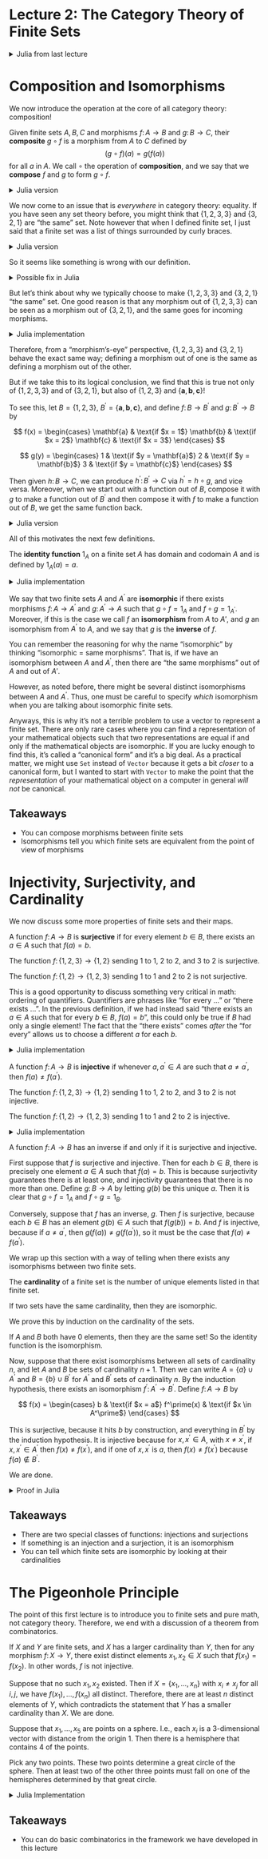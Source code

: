 # Lecture 2: The Category Theory of Finite Sets {.unnumbered}

<details>
<summary>
Julia from last lecture
</summary>

```julia
abstract type 𝔽 end

struct Vec𝔽 <: 𝔽
  elems::Vector{Any}
end

Base.:(∈)(a, A::Vec𝔽) = a ∈ A.elems

Base.iterate(A::Vec𝔽) = iterate(A.elems)
Base.iterate(A::Vec𝔽, k) = iterate(A.elems, k)
Base.length(A::Vec𝔽) = length(A.elems)

struct Int𝔽 <: 𝔽
  n::Int
end

Base.:(∈)(a, A::Int𝔽) = 1 <= a <= A.n

Base.iterate(A::Int𝔽) = iterate(1:A.n)
Base.iterate(A::Int𝔽, k) = iterate(1:A.n, k)

struct 𝔽Mor
  dom::𝔽
  codom::𝔽
  vals::Dict{Any,Any}
end

(f::𝔽Mor)(x) = f.vals[x]

struct Int𝔽Mor
  dom::Int𝔽
  codom::Int𝔽
  vals::Vector{Int}
end

(f::Int𝔽Mor)(i) = f.vals[i]
```
</details>

# Composition and Isomorphisms

We now introduce the operation at the core of all category theory: composition!

:::{.rmenv title=Definition}
Given finite sets $A,B,C$ and morphisms $f \colon A \to B$ and $g \colon B \to C$, their **composite** $g \circ f$ is a morphism from $A$ to $C$ defined by
$$ (g \circ f)(a) = g(f(a)) $$
for all $a$ in $A$. We call $\circ$ the operation of **composition**, and we say that we **compose** $f$ and $g$ to form $g \circ f$.
:::

<details>
<summary>
Julia version
</summary>

```julia
function compose(f::𝔽Mor, g::𝔽Mor)
  @assert f.codom == g.dom
  𝔽Mor(f.dom, g.codom, Dict(a => g(f(a)) for a in f.dom))
end
```

```julia
#| output: true
A,B,C = Vec𝔽([1,2,3]), Vec𝔽([:a,:b]), Vec𝔽(["s", "t"])
f = 𝔽Mor(A,B,Dict(1=>:a,2=>:a,3=>:b))
g = 𝔽Mor(B,C,Dict(:a=>"t",:b=>"s"))
compose(f,g).vals
```
</details>


We now come to an issue that is *everywhere* in category theory: equality. If you have seen any set theory before, you might think that $\{1,2,3,3\}$ and $\{3,2,1\}$ are "the same" set. Note however that when I defined finite set, I just said that a finite set was a list of things surrounded by curly braces.

<details>
<summary>
Julia version
</summary>
The equality between two different `Vec𝔽` is sensitive to ordering and duplicates.
```julia
#| output: true
A, A′ = Vec𝔽([1,2,3,3]), Vec𝔽([3,2,1])
A == A′
```
</details>

So it seems like something is wrong with our definition.


<details>
<summary>
Possible fix in Julia
</summary>

One way one might try to fix this would be by using `Set{Any}` instead of `Vector{Any}`. This certainly makes more of our Julia values equal.

```julia
struct Set𝔽
  elems::Set{Any}
end

Base.:(∈)(a, A::Set𝔽) = a ∈ A.elems

Base.iterate(A::Set𝔽) = iterate(A.elems)
Base.iterate(A::Set𝔽, k) = iterate(A.elems, k)
```
</details>

But let's think about why we typically choose to make $\{1,2,3,3\}$ and $\{3,2,1\}$ "the same" set. One good reason is that any morphism out of $\{1,2,3,3\}$ can be seen as a morphism out of $\{3,2,1\}$, and the same goes for incoming morphisms.

<details>
<summary>
Julia implementation
</summary>
With this code, we can change the domain of a morphism from `A` to `A′`, and vice versa, and the morphism remains valid.
```julia
convertAA′(f::𝔽Mor) = 𝔽Mor(A′,f.codom,f.vals)
convertA′A(f::𝔽Mor) = 𝔽Mor(A,f.codom,f.vals)
```
We could also change codomains in the same way.
</details>

Therefore, from a "morphism's-eye" perspective, $\{1,2,3,3\}$ and $\{3,2,1\}$ behave the exact same way; defining a morphism out of one is the same as defining a morphism out of the other.

But if we take this to its logical conclusion, we find that this is true not only of $\{1,2,3,3\}$ and of $\{3,2,1\}$, but also of $\{1,2,3\}$ and $\{\mathbf{a},\mathbf{b},\mathbf{c}\}$!

To see this, let $B = \{1,2,3\}$, $B^\prime = \{\mathbf{a}, \mathbf{b}, \mathbf{c}\}$, and define $f \colon B \to B^\prime$ and $g \colon B^\prime \to B$ by

$$ f(x) = \begin{cases}
  \mathbf{a} & \text{if $x = 1$}
  \mathbf{b} & \text{if $x = 2$}
  \mathbf{c} & \text{if $x = 3$}
\end{cases} $$

$$ g(y) = \begin{cases}
  1 & \text{if $y = \mathbf{a}$}
  2 & \text{if $y = \mathbf{b}$}
  3 & \text{if $y = \mathbf{c}$}
\end{cases} $$

Then given $h \colon B \to C$, we can produce $h^\prime \colon B^\prime \to C$ via $h^\prime = h \circ g$, and vice versa. Moreover, when we start out with a function out of $B$, compose it with $g$ to make a function out of $B^\prime$ and then compose it with $f$ to make a function out of $B$, we get the same function back.

<details>
<summary>
Julia version
</summary>
Specifically, we can do the following.

```julia
B, B′ = Vec𝔽([1,2,3]), Vec𝔽([:a,:b,:c])
f = 𝔽Mor(B, B′, Dict(1 => :a, 2 => :b, 3 => :c))
g = 𝔽Mor(B′, B, Dict(:a => 1, :b => 2, :c => 3))
convertBB′(h::𝔽Mor) = compose(g,h)
convertB′B(h::𝔽Mor) = compose(f,h)
```
</details>

All of this motivates the next few definitions.

:::{.rmenv title=Definition}
The **identity function** $1_A$ on a finite set $A$ has domain and codomain $A$ and is defined by $1_A(a) = a$.
:::

<details>
<summary>
Julia implementation
</summary>
```julia
identity(A::𝔽) = 𝔽Mor(A, A, Dict(a => a for a in A))
```
</details>

:::{.rmenv title=Definition}
We say that two finite sets $A$ and $A^\prime$ are **isomorphic** if there exists morphisms $f \colon A \to A^\prime$ and $g \colon A^\prime \to A$ such that $g \circ f = 1_{A}$ and $f \circ g = 1_{A^\prime}$. Moreover, if this is the case we call $f$ an **isomorphism** from $A$ to $A\prime$, and $g$ an isomorphism from $A^\prime$ to $A$, and we say that $g$ is the **inverse** of $f$.
:::

You can remember the reasoning for why the name "isomorphic" by thinking "isomorphic = same morphisms". That is, if we have an isomorphism between $A$ and $A^\prime$, then there are "the same morphisms" out of $A$ and out of $A\prime$.

However, as noted before, there might be several distinct isomorphisms between $A$ and $A^\prime$. Thus, one must be careful to specify *which* isomorphism when you are talking about isomorphic finite sets.

Anyways, this is why it's not a terrible problem to use a vector to represent a finite set. There are only rare cases where you can find a representation of your mathematical objects such that two representations are equal if and only if the mathematical objects are isomorphic. If you are lucky enough to find this, it's called a "canonical form" and it's a big deal. As a practical matter, we might use `Set` instead of `Vector` because it gets a bit *closer* to a canonical form, but I wanted to start with `Vector` to make the point that the *representation* of your mathematical object on a computer in general *will not* be canonical.

## Takeaways

- You can compose morphisms between finite sets
- Isomorphisms tell you which finite sets are equivalent from the point of view of morphisms

# Injectivity, Surjectivity, and Cardinality

We now discuss some more properties of finite sets and their maps.

:::{.rmenv title=Definition}
A function $f \colon A \to B$ is **surjective** if for every element $b \in B$, there exists an $a \in A$ such that $f(a) = b$.
:::

:::{.rmenv title=Example}
The function $f \colon \{1,2,3\} \to \{1,2\}$ sending 1 to 1, 2 to 2, and 3 to 2 is surjective.
:::

:::{.rmenv title=Example}
The function $f \colon \{1,2\} \to \{1,2,3\}$ sending 1 to 1 and 2 to 2 is not surjective.
:::

This is a good opportunity to discuss something very critical in math: ordering of quantifiers. Quantifiers are phrases like "for every ..." or "there exists ...". In the previous definition, if we had instead said "there exists an $a \in A$ such that for every $b \in B$, $f(a) = b$", this could only be true if $B$ had only a single element! The fact that the "there exists" comes *after* the "for every" allows us to choose a different $a$ for each $b$.

<details>
<summary>
Julia implementation
</summary>
```julia
#| output: true
function is_surjective(f::𝔽Mor)
  seen = Set([f(x) for x in f.dom])
  all(y ∈ seen for y in f.codom)
end

is_surjective(𝔽Mor(
  Vec𝔽([1,2,3]),
  Vec𝔽([1,2]),
  Dict(1 => 1, 2 => 2, 3 => 2)
))
```
</details>

:::{.rmenv title=Definition}
A function $f \colon A \to B$ is **injective** if whenever $a,a^{\prime} \in A$ are such that $a \neq a^{\prime}$, then $f(a) \neq f(a^{\prime})$.
:::

:::{.rmenv title=Example}
The function $f \colon \{1,2,3\} \to \{1,2\}$ sending 1 to 1, 2 to 2, and 3 to 2 is not injective.
:::

:::{.rmenv title=Example}
The function $f \colon \{1,2\} \to \{1,2,3\}$ sending 1 to 1 and 2 to 2 is injective.
:::

<details>
<summary>
Julia implementation
</summary>
```julia
#| output: true
function is_injective(f::𝔽Mor)
  length(unique!(collect(f.dom))) ==
    length(unique!([f(x) for x in f.dom]))
end

is_injective(𝔽Mor(
  Vec𝔽([1,2,3]),
  Vec𝔽([1,2]),
  Dict(1 => 1, 2 => 2, 3 => 2)
))
```
</details>

:::{.rmenv title=Theorem}
A function $f \colon A \to B$ has an inverse if and only if it is surjective and injective.
:::

:::{.proof}
First suppose that $f$ is surjective and injective. Then for each $b \in B$, there is precisely one element $a \in A$ such that $f(a) = b$. This is because surjectivity guarantees there is at least one, and injectivity guarantees that there is no more than one. Define $g \colon B \to A$ by letting $g(b)$ be this unique $a$. Then it is clear that $g \circ f = 1_{A}$ and $f \circ g = 1_B$.

Conversely, suppose that $f$ has an inverse, $g$. Then $f$ is surjective, because each $b \in B$ has an element $g(b) \in A$ such that $f(g(b)) = b$. And $f$ is injective, because if $a \neq a^\prime$, then $g(f(a)) \neq g(f(a^{\prime}))$, so it must be the case that $f(a) \neq f(a^{\prime})$.
:::

We wrap up this section with a way of telling when there exists any isomorphisms between two finite sets.

:::{.rmenv title=Definition}
The **cardinality** of a finite set is the number of unique elements listed in that finite set.
:::

:::{.rmenv title=Theorem}
If two sets have the same cardinality, then they are isomorphic.
:::

:::{.proof}
We prove this by induction on the cardinality of the sets.

If $A$ and $B$ both have $0$ elements, then they are the same set! So the identity function is the isomorphism.

Now, suppose that there exist isomorphisms between all sets of cardinality $n$, and let $A$ and $B$ be sets of cardinality $n+1$. Then we can write $A = \{a\} \cup A^\prime$ and $B = \{b\} \cup B^\prime$ for $A^\prime$ and $B^\prime$ sets of cardinality $n$. By the induction hypothesis, there exists an isomorphism $f^{\prime} \colon A^\prime \to B^\prime$. Define $f \colon A \to B$ by

$$ f(x) = \begin{cases}
  b & \text{if $x = a$}
  f^\prime(x) & \text{if $x \in A^\prime$}
\end{cases} $$

This is surjective, because it hits $b$ by construction, and everything in $B^\prime$ by the induction hypothesis. It is injective because for $x, x^\prime \in A$, with $x \neq x^\prime$, if $x, x^\prime \in A^\prime$ then $f(x) \neq f(x^\prime)$, and if one of $x, x^\prime$ is $a$, then $f(x) \neq f(x^\prime)$ because $f(a) \notin B^\prime$.

We are done.
:::

<details>
<summary>
Proof in Julia
</summary>
```julia
function find_isomorphism(A::𝔽, B::𝔽)
  # Deduplicate the finite sets, and fix an ordering
  A_vec, B_vec = unique!.([Any[A...], Any[B...]])

  @assert length(A_vec) == length(B_vec)
  n = length(A_vec)

  𝔽Mor(A, B, Dict(A_vec[i] => B_vec[i] for i in 1:n))
end
```

```julia
#| output: true
find_isomorphism(Vec𝔽([:c, :b, :a, :b]), Int𝔽(3)).vals
```
</details>

## Takeaways

- There are two special classes of functions: injections and surjections
- If something is an injection and a surjection, it is an isomorphism
- You can tell which finite sets are isomorphic by looking at their cardinalities

# The Pigeonhole Principle

The point of this first lecture is to introduce you to finite sets and pure math, not category theory. Therefore, we end with a discussion of a theorem from combinatorics.

:::{.rmenv title=Theorem}
If $X$ and $Y$ are finite sets, and $X$ has a larger cardinality than $Y$, then for any morphism $f \colon X \to Y$, there exist distinct elements $x_1, x_2 \in X$ such that $f(x_1) = f(x_2)$. In other words, $f$ is not injective.
:::

:::{.proof}
Suppose that no such $x_1,x_2$ existed. Then if $X = \{x_1,\ldots,x_n\}$ with $x_i \neq x_j$ for all $i,j$, we have $f(x_1),\ldots,f(x_n)$ all distinct. Therefore, there are at least $n$ distinct elements of $Y$, which contradicts the statement that $Y$ has a smaller cardinality than $X$. We are done.
:::

:::{.rmenv title=Example}
Suppose that $x_1,\ldots,x_5$ are points on a sphere. I.e., each $x_i$ is a 3-dimensional vector with distance from the origin 1. Then there is a hemisphere that contains 4 of the points.
:::

:::{.proof}
Pick any two points. These two points determine a great circle of the sphere. Then at least two of the other three points must fall on one of the hemispheres determined by that great circle.
:::

<details>
<summary>
Julia Implementation
</summary>
```julia
function pigeonhole(f::𝔽Mor)
  @assert length(unique!([f.dom...])) > length(unique!([f.codom...]))
  holes = Dict(y => Any[] for y in f.codom)
  for pigeon in f.dom
    push!(holes[f(pigeon)], pigeon)
  end
  for hole in holes
    if length(hole) > 1
      return hole
    end
  end
end
```
</details>

## Takeaways

- You can do basic combinatorics in the framework we have developed in this lecture
